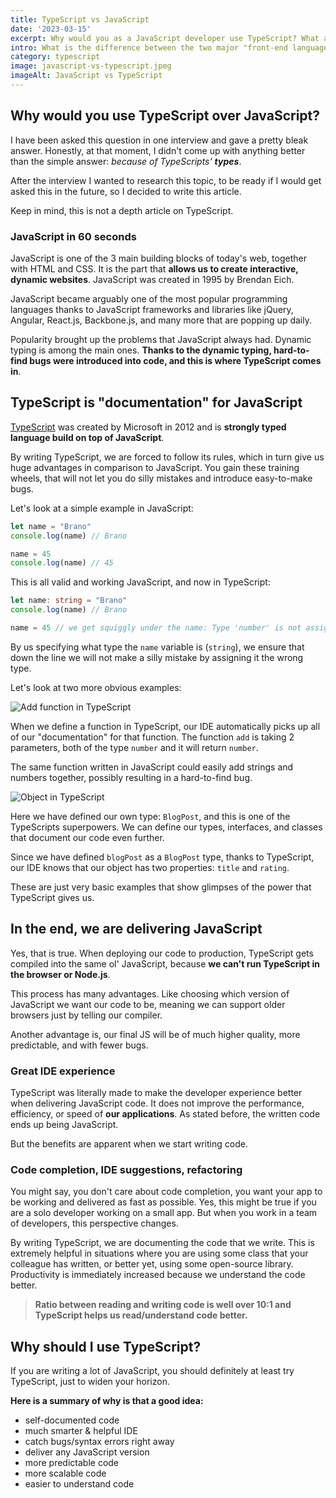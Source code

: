 ```yaml
---
title: TypeScript vs JavaScript
date: '2023-03-15'
excerpt: Why would you as a JavaScript developer use TypeScript? What are the advantages? Are there any?
intro: What is the difference between the two major "front-end languages", JavaScript and TypeScript? Why would you use one over the other? Or rather, why would you use TypeScript instead of JavaScript?
category: typescript
image: javascript-vs-typescript.jpeg
imageAlt: JavaScript vs TypeScript
---
```


## Why would you use TypeScript over JavaScript?

I have been asked this question in one interview and gave a pretty bleak answer. Honestly, at that moment, I didn't come up with anything better than the simple answer: _because of TypeScripts' **types**_.

After the interview I wanted to research this topic, to be ready if I would get asked this in the future, so I decided to write this article.

Keep in mind, this is not a depth article on TypeScript. 

### JavaScript in 60 seconds

JavaScript is one of the 3 main building blocks of today's web, together with HTML and CSS. It is the part that **allows us to create interactive, dynamic websites**. JavaScript was created in 1995 by Brendan Eich.

JavaScript became arguably one of the most popular programming languages thanks to JavaScript frameworks and libraries like jQuery, Angular, React.js, Backbone.js, and many more that are popping up daily.

Popularity brought up the problems that JavaScript always had. Dynamic typing is among the main ones. **Thanks to the dynamic typing, hard-to-find bugs were introduced into code, and this is where TypeScript comes in**.

## TypeScript is "documentation" for JavaScript

<a href="https://www.typescriptlang.org/" target="_blank" alt="TypeScript official website" >TypeScript</a> was created by Microsoft in 2012 and is **strongly typed language build on top of JavaScript**. 

By writing TypeScript, we are forced to follow its rules, which in turn give us huge advantages in comparison to JavaScript. You gain these training wheels, that will not let you do silly mistakes and introduce easy-to-make bugs.

Let's look at a simple example in JavaScript: 

```js title="app.js" showLineNumbers
let name = "Brano"
console.log(name) // Brano

name = 45
console.log(name) // 45
```

This is all valid and working JavaScript, and now in TypeScript:

```ts title="app.ts" showLineNumbers
let name: string = "Brano"
console.log(name) // Brano

name = 45 // we get squiggly under the name: Type 'number' is not assignable to type 'string'.
```

By us specifying what type the `name` variable is (`string`), we ensure that down the line we will not make a silly mistake by assigning it the wrong type.

Let's look at two more obvious examples:

![Add function in TypeScript](/images/articles/javascript-vs-typescript/add-function-in-typescript.png 'Add function in TypeScript')

When we define a function in TypeScript, our IDE automatically picks up all of our "documentation" for that function. The function `add` is taking 2 parameters, both of the type `number` and it will return `number`. 

The same function written in JavaScript could easily add strings and numbers together, possibly resulting in a hard-to-find bug.

![Object in TypeScript](/images/articles/javascript-vs-typescript/object-in-typescript.png 'Object in TypeScript')

Here we have defined our own type: `BlogPost`, and this is one of the TypeScripts superpowers. We can define our types, interfaces, and classes that document our code even further.

Since we have defined `blogPost` as a `BlogPost` type, thanks to TypeScript, our IDE knows that our object has two properties: `title` and `rating`.

These are just very basic examples that show glimpses of the power that TypeScript gives us.

## In the end, we are delivering JavaScript

Yes, that is true. When deploying our code to production, TypeScript gets compiled into the same ol' JavaScript, because **we can't run TypeScript in the browser or Node.js**.

This process has many advantages. Like choosing which version of JavaScript we want our code to be, meaning we can support older browsers just by telling our compiler. 

Another advantage is, our final JS will be of much higher quality, more predictable, and with fewer bugs. 

### Great IDE experience

TypeScript was literally made to make the developer experience better when delivering JavaScript code. It does not improve the performance, efficiency, or speed of **our applications**. As stated before, the written code ends up being JavaScript.

But the benefits are apparent when we start writing code.

### Code completion, IDE suggestions, refactoring

You might say, you don't care about code completion, you want your app to be working and delivered as fast as possible. Yes, this might be true if you are a solo developer working on a small app. But when you work in a team of developers, this perspective changes. 

By writing TypeScript, we are documenting the code that we write. This is extremely helpful in situations where you are using some class that your colleague has written, or better yet, using some open-source library. Productivity is immediately increased because we understand the code better.

> **Ratio between reading and writing code is well over 10:1 and TypeScript helps us read/understand code better.**

## Why should I use TypeScript?

If you are writing a lot of JavaScript, you should definitely at least try TypeScript, just to widen your horizon. 

**Here is a summary of why is that a good idea:**

- self-documented code
- much smarter & helpful IDE
- catch bugs/syntax errors right away
- deliver any JavaScript version
- more predictable code
- more scalable code
- easier to understand code